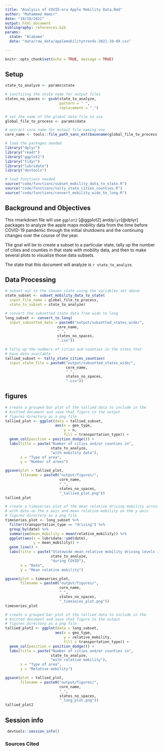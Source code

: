 ```yaml
---
title: "Analysis of COVID-era Apple Mobility Data.Rmd"
author: "Muhammed Hamir"
date: "10/10/2021"
output: html_document
bibliography: references.bib
params:
  state: "Alabama"
  data: "data/raw_data/applemobilitytrends-2021-10-09.csv"
  
---
```


```r
knitr::opts_chunk$set(echo = TRUE, message = TRUE)
```

## Setup

```r
state_to_analyze <- params$state

# sanitizing the state name for output files
states_no_spaces <- gsub(state_to_analyze,
                         pattern = " ",
                         replacement = "_")

# set the name of the global data file to use
global_file_to_process <- params$data

# extract core name for output file naming use
core_name <- tools::file_path_sans_ext(basename(global_file_to_process))
```

```r
# load the packages needed
library("dplyr")
library("readr")
library("ggplot2")
library("tidyr")
library("lubridate")
library("devtools")

# load functions needed
source("code/functions/subset_mobility_data_to_state.R")
source("code/functions/tally_state_cities_counties.R")
source("code/functions/convert_mobility_wide_to_long.R")
```

## Background and Objectives

This rmarkdown file will use `ggplot2` [@ggplot2] and`dplyr`[@dplyr] packages to analyze the apple maps mobility data from the time before COVID-19 pandemic through the initial shutdowns and the continuing changes over the course of the year.

The goal will be to create a subset to a particular state, tally up the number of cities and counties in that state with mobility data, and then to make several plots to visualize those data subsets.

The state that this document will analyze is `r state_to_analyze`.

## Data Processing

```r
# subset out to the chosen state using the variables set above
state_subset <- subset_mobility_data_to_state(
  input_file_name = global_file_to_process,
  state_to_subset = state_to_analyze)
```

```r
# convert the subsetted state data from wide to long
long_subset <- convert_to_long(
  input_subsetted_data = paste0("output/subsetted_states_wide/",
                        core_name,
                        "_",
                        states_no_spaces,
                        ".csv"))
```

```r
# Tally up the numbers of cities and counties in the state that
# have data available
tallied_subset <- tally_state_cities_counties(
  input_state_file = paste0("output/subsetted_states_wide/",
                            core_name,
                            "_",
                            states_no_spaces,
                            ".csv"))
```


## figures 
```r
# create a grouped bar plot of the tallied data to include in the
# knitted document and save that figure to the output
# figures directory as a png file
tallied_plot <- ggplot(data = tallied_subset,
                       aes(x = geo_type,
                           y = n,
                           fill = transportation_type)) +
  geom_col(position = position_dodge()) +
  labs(title = paste("Number of cities and/or counties in",
                     state_to_analyze,
                     "with mobility data"),
       x = "Type of area",
       y = "Number of areas")

ggsave(plot = tallied_plot,
       filename = paste0("output/figures/",
                         core_name,
                         "_",
                         states_no_spaces,
                         "_tallied_plot.png"))
tallied_plot
```

```r
# create a timeseries plot of the mean relative driving mobility across the state
# with date on the x axis and mean relative mobility on the y axis
# figures directory as a png file
timeseries_plot <- long_subset %>%
  filter(transportation_type == "driving") %>%
  group_by(date) %>%
  summarise(mean_mobility = mean(relative_mobility)) %>%
  ggplot(aes(x = lubridate::ymd(date),
             y = mean_mobility)) +
  geom_line() +
  labs(title = paste("Statewide mean relative mobility driving levels in",
                     state_to_analyze,
                     "during COVID"),
       x = "Date",
       y = "Mean relative mobility")

ggsave(plot = timeseries_plot,
       filename = paste0("output/figures/",
                         core_name,
                         "_",
                         states_no_spaces,
                         "_timeseies_plot.png"))
timeseries_plot
```

```r
# create a grouped bar plot of the tallied data to include in the
# knitted document and save that figure to the output
# figures directory as a png file
tallied_plot2 <- ggplot(data = long_subset,
                       aes(x = geo_type,
                           y = relative_mobility,
                           fill = transportation_type)) +
  geom_col(position = position_dodge()) +
  labs(title = paste("Number of cities and/or counties in",
                     state_to_analyze,
                     "with relative mobility"),
       x = "Type of area",
       y = "Relative mobility")

ggsave(plot = tallied_plot,
       filename = paste0("output/figures/",
                         core_name,
                         "_",
                         states_no_spaces,
                         "_long_plot.png"))
tallied_plot2
```

## Session info
```r
 devtools::session_info()
```

### Sources Cited
```r

```

